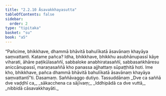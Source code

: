 ```yaml
---
title: "2.2.10 Āsavakkhayasutta"
tableOfContents: false
sidebar:
  order: 2
type: "tipitaka"
basket: "su"
book: "a5"
---
```



<DynamicBreadcrumb />

<Division number="70" book="a5" bookNo="16" page="73">

<Paragraph number="423" book="a5">
“Pañcime, bhikkhave, dhammā bhāvitā bahulīkatā āsavānaṃ khayāya saṃvattanti. Katame pañca? Idha, bhikkhave, bhikkhu asubhānupassī kāye viharati, āhāre paṭikūlasaññī, sabbaloke anabhiratasaññī, sabbasaṅkhāresu aniccānupassī, maraṇasaññā kho panassa ajjhattaṃ sūpaṭṭhitā hoti. Ime kho, bhikkhave, pañca dhammā bhāvitā bahulīkatā āsavānaṃ khayāya saṃvattantī”ti.

</Paragraph>
</Division>

<Paragraph number="424" type="center" book="a5">
Dasamaṃ.



</Paragraph>

<Paragraph number="425" type="center" book="a5">
Saññāvaggo dutiyo.



</Paragraph>

<Paragraph number="426" type="center" book="a5">
Tassuddānaṃ


</Paragraph>

<Paragraph number="427" type="verses" book="a5">
_Dve ca saññā dve vaḍḍhī ca,_  
_sākacchena ca sājīvaṃ;_  
_Iddhipādā ca dve vuttā,_  
_nibbidā cāsavakkhayāti._
</Paragraph>